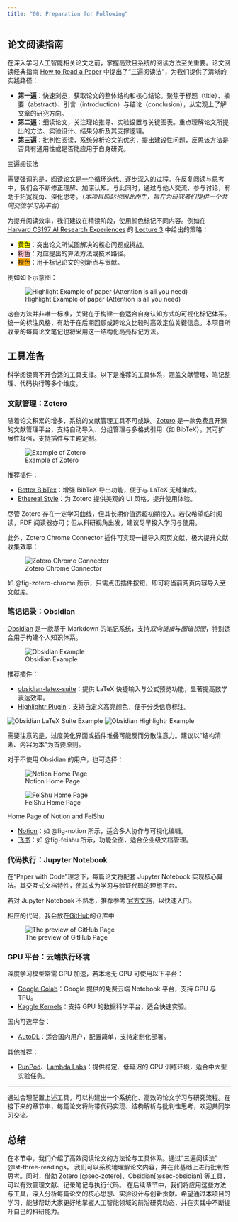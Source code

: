 ```yaml
---
title: "00: Preparation for Following"
---
```


## 论文阅读指南

在深入学习人工智能相关论文之前，掌握高效且系统的阅读方法至关重要。论文阅读经典指南 [How to Read a Paper](https://web.stanford.edu/class/ee384m/Handouts/HowtoReadPaper.pdf) 中提出了“三遍阅读法”，为我们提供了清晰的实践路径：

:::{.highlight-box  #lst-three-readings}

- **第一遍**：快速浏览，获取论文的整体结构和核心结论。聚焦于标题（title）、摘要（abstract）、引言（introduction）与结论（conclusion），从宏观上了解文章的研究方向。
- **第二遍**：细读论文，关注理论推导、实验设置与关键图表。重点理解论文所提出的方法、实验设计、结果分析及其支撑逻辑。
- **第三遍**：批判性阅读，系统分析论文的优劣，提出建设性问题，反思该方法是否具有通用性或是否能应用于自身研究。

三遍阅读法
::: 

需要强调的是，<u>阅读论文是一个循环迭代、逐步深入的过程</u>。在反复阅读与思考中，我们会不断修正理解、加深认知。与此同时，通过与他人交流、参与讨论，有助于拓宽视角、深化思考。（*本项目网站也因此而生，旨在为研究者们提供一个共同交流学习的平台*）

为提升阅读效率，我们建议在精读阶段，使用颜色标记不同内容。例如在 [Harvard CS197 AI Research Experiences](https://docs.google.com/document/d/1uvAbEhbgS_M-uDMTzmOWRlYxqCkogKRXdbKYYT98ooc/edit?tab=t.0) 的 [Lecture 3](https://docs.google.com/document/d/1bPhwNdCCKkm1_adD0rx1YV6r2JG98qYmTxutT5gdAdQ/edit?tab=t.0#heading=h.qotknb42dmr1) 中给出的策略：

- <span style="background-color: yellow;  color: inherit;">黄色</span>：突出论文所试图解决的核心问题或挑战。
- <span style="background-color: pink;  color: inherit;">粉色</span>：对应提出的算法方法或技术路径。
- <span style="background-color: orange;  color: inherit;">橙色</span>：用于标记论文的创新点与贡献。

例如如下示意图：

![Highlight Example of paper (Attention is all you need)](./00-intro/transformer-example.png){#fig-highlight-example}

这套方法并非唯一标准，关键在于构建一套适合自身认知方式的可视化标记体系。统一的标注风格，有助于在后期回顾或跨论文比较时高效定位关键信息。本项目所收录的每篇论文笔记也将采用这一结构化高亮标记方法。

## 工具准备

科学阅读离不开合适的工具支撑。以下是推荐的工具体系，涵盖文献管理、笔记整理、代码执行等多个维度。

### 文献管理：Zotero {#sec-zotero}

随着论文积累的增多，系统的文献管理工具不可或缺。[Zotero](https://www.zotero.org/) 是一款免费且开源的文献管理平台，支持自动导入、分组管理与多格式引用（如 BibTeX）。其可扩展性极强，支持插件与主题定制。

![Example of Zotero](./00-intro/zotero.png){#fig-zotero-example}

推荐插件：

- [Better BibTex](https://github.com/retorquere/zotero-better-bibtex)：增强 BibTeX 导出功能，便于与 LaTeX 无缝集成。
- [Ethereal Style](https://github.com/MuiseDestiny/zotero-style)：为 Zotero 提供美观的 UI 风格，提升使用体验。

尽管 Zotero 存在一定学习曲线，但其长期价值远超初期投入。若仅希望临时阅读，PDF 阅读器亦可；但从科研视角出发，建议尽早投入学习与使用。

此外，Zotero Chrome Connector 插件可实现一键导入网页文献，极大提升文献收集效率：

![Zotero Chrome Connector](./00-intro/zotero-chrome.png){#fig-zotero-chrome}

如 @fig-zotero-chrome 所示，只需点击插件按钮，即可将当前网页内容导入至文献库。

### 笔记记录：Obsidian  {#sec-obsidian}

[Obsidian](https://obsidian.md/) 是一款基于 Markdown 的笔记系统，支持*双向链接*与*图谱视图*，特别适合用于构建个人知识体系。

![Obsidian Example](./00-intro/obsidan.png){#fig-obsidan-example}

推荐插件：

- [obsidian-latex-suite](https://github.com/artisticat1/obsidian-latex-suite)：提供 LaTeX 快捷输入与公式预览功能，显著提高数学表达效率。
- [Highlightr Plugin](https://github.com/chetachiezikeuzor/Highlightr-Plugin)：支持自定义高亮颜色，便于分类信息标注。

![Obsidian LaTeX Suite Example](./00-intro/obsidian-latex.gif){#fig-obsidian-latex}
![Obsidian Highlightr Example](./00-intro/obsidian-highlightr.gif){#fig-obsidian-highlightr}

需要注意的是，过度美化界面或插件堆叠可能反而分散注意力。建议以“结构清晰、内容为本”为首要原则。

对于不使用 Obsidian 的用户，也可选择：

::: {#fig-notion-feishu layout-ncol=2}

![Notion Home Page](./00-intro/notion.png){#fig-notion}

![FeiShu Home Page](./00-intro/feishu.png){#fig-feishu}

Home Page of Notion and FeiShu

:::

- [Notion](https://www.notion.so/)：如 @fig-notion 所示，适合多人协作与可视化编辑。
- [飞书](https://www.feishu.cn/)：如 @fig-feishu 所示，功能全面，适合企业级文档管理。

### 代码执行：Jupyter Notebook

在“Paper with Code”理念下，每篇论文将配套 Jupyter Notebook 实现核心算法。其交互式文档特性，使其成为学习与验证代码的理想平台。

::: {.callout-note}
若对 Jupyter Notebook 不熟悉，推荐参考 [官方文档](https://jupyter.org/documentation)，以快速入门。
:::


相应的代码，我会放在[GitHub](https://github.com/YYZhang2025/100-AI-Code)的仓库中

![The preview of GitHub Page](./00-intro/github.png){#fig-github}

### GPU 平台：云端执行环境

深度学习模型常需 GPU 加速，若本地无 GPU 可使用以下平台：

- [Google Colab](https://colab.research.google.com/)：Google 提供的免费云端 Notebook 平台，支持 GPU 与 TPU。
- [Kaggle Kernels](https://www.kaggle.com/kernels)：支持 GPU 的数据科学平台，适合快速实验。

国内可选平台：

- [AutoDL](https://autodl.cn/)：适合国内用户，配置简单，支持定制化部署。

其他推荐：

- [RunPod](https://www.runpod.io/)、[Lambda Labs](https://lambdalabs.com/)：提供稳定、低延迟的 GPU 训练环境，适合中大型实验任务。

---

通过合理配置上述工具，可以构建出一个系统化、高效的论文学习与研究流程。在接下来的章节中，每篇论文将附带代码实现、结构解析与批判性思考，欢迎共同学习交流。



## 总结
在本节中，我们介绍了高效阅读论文的方法论与工具体系。通过“三遍阅读法” @lst-three-readings， 我们可以系统地理解论文内容，并在此基础上进行批判性思考。同时，借助 Zotero [@sec-zotero]、Obsidian[@sec-obsidian] 等工具，可以有效管理文献、记录笔记与执行代码。
在后续章节中，我们将应用这些方法与工具，深入分析每篇论文的核心思想、实验设计与创新贡献。希望通过本项目的学习，能够帮助大家更好地掌握人工智能领域的前沿研究动态，并在实践中不断提升自己的科研能力。
